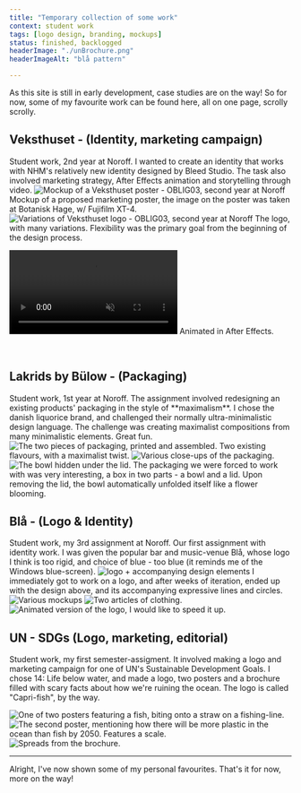 ```yaml
---
title: "Temporary collection of some work"
context: student work
tags: [logo design, branding, mockups]
status: finished, backlogged
headerImage: "./unBrochure.png"
headerImageAlt: "blå pattern"

---
```



As this site is still in early development, case studies are on the way! So for now, some of my favourite work can be found here, all on one page, scrolly scrolly.<br/>

<h2 class="font-bold"> Veksthuset - (Identity, marketing campaign)</h2>
Student work, 2nd year at Noroff. I wanted to create an identity that works with NHM's relatively new identity designed by Bleed Studio. The task also involved marketing strategy, After Effects animation and storytelling through video.

<Image src={veksthusetMockup} alt="Mockup of a Veksthuset poster - OBLIG03, second year at Noroff" />
Mockup of a proposed marketing poster, the image on the poster was taken at Botanisk Hage, w/ Fujifilm XT-4.


<Image src={veksthusetLogo} alt="Variations of Veksthuset logo - OBLIG03, second year at Noroff" class="border-2" />
The logo, with many variations. Flexibility was the primary goal from the beginning of the design process.

<video src={vekstHusetAnim} id="video" autoplay muted loop playsinline class="border-2"></video>
Animated in After Effects.

<br/>

<h2 class="font-bold">Lakrids by Bülow - (Packaging)</h2>
Student work, 1st year at Noroff. The assignment involved redesigning an existing products' packaging in the style of **maximalism**. I chose the danish liquorice brand, and challenged their normally ultra-minimalistic design language. The challenge was creating maximalist compositions from many minimalistic elements. Great fun.

<Image src={lakridsBoth} alt="The two pieces of packaging, printed and assembled."/>
Two existing flavours, with a maximalist twist.

<Image src={lakridsCollage} alt="Various close-ups of the packaging."/>

<Image src={lakridsBowl} alt="The bowl hidden under the lid."/>
The packaging we were forced to work with was very interesting, a box in two parts - a bowl and a lid. Upon removing the lid, the bowl automatically unfolded itself like a flower blooming.

<h2 class="font-bold">Blå - (Logo & Identity)</h2>
Student work, my 3rd assignment at Noroff. Our first assignment with identity work. I was given the popular bar and music-venue Blå, whose logo I think is too rigid, and choice of blue - too blue (it reminds me of the Windows blue-screen).
<Image src={blaaHeader} alt="logo + accompanying design elements"/>
I immediately got to work on a logo, and after weeks of iteration, ended up with the design above, and its accompanying expressive lines and circles.
<Image src={blaaMockups1} alt="Various mockups" class="lg:w-[60vw] xl:w-[40vw] lg:mx-auto w-auto m-0 border-2" />

<Image src={blaaMockups2} alt="Two articles of clothing." class="lg:w-[60vw] xl:w-[40vw] lg:mx-auto w-auto m-0 border-2" />
<Image src={blaaAnim} alt="Animated version of the logo, I would like to speed it up."/>
<h2 class="font-bold">UN - SDGs (Logo, marketing, editorial)</h2>

Student work, my first semester-assigment. It involved making a logo and marketing campaign for one of UN's Sustainable Development Goals. I chose 14: Life below water, and made a logo, two posters and a brochure filled with scary facts about how we're ruining the ocean. The logo is called "Capri-fish", by the way.

<Image src={unPoster1} alt="One of two posters featuring a fish, biting onto a straw on a fishing-line." class="lg:w-[60vw] xl:w-[40vw] lg:mx-auto w-auto m-0 border-2"/>
<Image src={unPoster2} alt="The second poster, mentioning how there will be more plastic in the ocean than fish by 2050. Features a scale." class="lg:w-[60vw] xl:w-[40vw] lg:mx-auto w-auto m-0 border-2"/>
<Image src={unBrochure} alt="Spreads from the brochure." class="border-2"/> 

<hr/>
Alright, I've now shown some of my personal favourites. That's it for now, more on the way!

